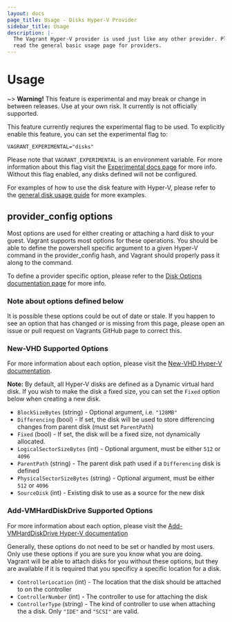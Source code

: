 ```yaml
---
layout: docs
page_title: Usage - Disks Hyper-V Provider
sidebar_title: Usage
description: |-
  The Vagrant Hyper-V provider is used just like any other provider. Please
  read the general basic usage page for providers.
---
```


# Usage

~> **Warning!** This feature is experimental and may break or
change in between releases. Use at your own risk. It currently is not officially
supported.

This feature currently reqiures the experimental flag to be used. To explicitly enable this feature, you can set the experimental flag to:

```
VAGRANT_EXPERIMENTAL="disks"
```

Please note that `VAGRANT_EXPERIMENTAL` is an environment variable. For more
information about this flag visit the [Experimental docs page](/docs/experimental/)
for more info. Without this flag enabled, any disks defined will not be configured.

For examples of how to use the disk feature with Hyper-V, please refer to the
[general disk usage guide](/docs/disks/usage) for more examples.

## provider_config options

Most options are used for either creating or attaching a hard disk to your guest.
Vagrant supports most options for these operations. You should be able to define
the powershell specific argument to a given Hyper-V command in the provider_config
hash, and Vagrant should properly pass it along to the command.

To define a provider specific option, please refer to the [Disk Options documentation page](/docs/disks/configuration) for more info.

### Note about options defined below

It is possible these options could be out of date or stale. If you happen to see
an option that has changed or is missing from this page, please open an issue
or pull request on Vagrants GitHub page to correct this.

### New-VHD Supported Options

For more information about each option, please visit the [New-VHD Hyper-V documentation](https://docs.microsoft.com/en-us/powershell/module/hyper-v/new-vhd?view=win10-ps).

**Note:** By default, all Hyper-V disks are defined as a Dynamic virtual hard disk. If you
wish to make the disk a fixed size, you can set the `Fixed` option below when creating
a new disk.

- `BlockSizeBytes` (string) - Optional argument, i.e. `"128MB"`
- `Differencing` (bool) - If set, the disk will be used to store differencing changes from parent disk (must set `ParentPath`)
- `Fixed` (bool) - If set, the disk will be a fixed size, not dynamically allocated.
- `LogicalSectorSizeBytes` (int) - Optional argument, must be either `512` or `4096`
- `ParentPath` (string) - The parent disk path used if a `Differencing` disk is defined
- `PhysicalSectorSizeBytes` (string) - Optional argument, must be either `512` or `4096`
- `SourceDisk` (int) - Existing disk to use as a source for the new disk

### Add-VMHardDiskDrive Supported Options

For more information about each option, please visit the [Add-VMHardDiskDrive Hyper-V documentation](https://docs.microsoft.com/en-us/powershell/module/hyper-v/add-vmharddiskdrive?view=win10-ps)

Generally, these options do not need to be set or handled by most users. Only
use these options if you are sure you know what you are doing. Vagrant will
be able to attach disks for you without these options, but they are available
if it is required that you specificy a specific location for a disk.

- `ControllerLocation` (int) - The location that the disk should be attached to on the controller
- `ControllerNumber` (int) - The controller to use for attaching the disk
- `ControllerType` (string) - The kind of controller to use when attaching the a disk. Only `"IDE"` and `"SCSI"` are valid.
